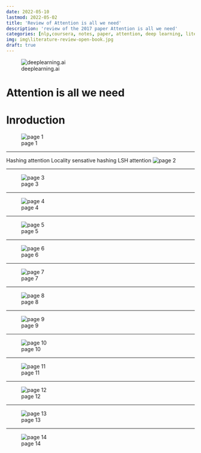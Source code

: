 ```yaml
---
date: 2022-05-10
lastmod: 2022-05-02
title: 'Review of Attention is all we need'
description: 'review of the 2017 paper Attention is all we need'
categories: [nlp,coursera, notes, paper, attention, deep learning, literature review]
img: img\literature-review-open-book.jpg
draft: true
---
```

:::{.logo}
![deeplearning.ai](img/logo_deeplearning_ai.png)
:::

# Attention is all we need

# Inroduction
![page 1](img/aia-page0.png)
<hr>
Hashing attention
Locality sensative hashing
LSH attention
![page 2](img/aia-page2.png)
<hr>
![page 3](img/aia-page3.png)
<hr>
![page 4](img/aia-page4.png)
<hr>
![page 5](img/aia-page5.png)
<hr>
![page 6](img/aia-page6.png)
<hr>
![page 7](img/aia-page7.png)
<hr>
![page 8](img/aia-page8.png)
<hr>
![page 9](img/aia-page9.png)
<hr>
![page 10](img/aia-page12.png)
<hr>
![page 11](img/aia-page11.png)
<hr>
![page 12](img/aia-page12.png)
<hr>
![page 13](img/aia-page13.png)
<hr>
![page 14](img/aia-page14.png)
